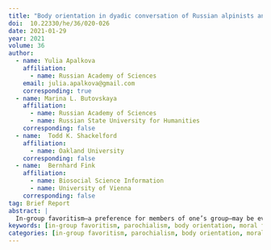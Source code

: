 ```yaml
---
title: "Body orientation in dyadic conversation of Russian alpinists and Special Operation Forces: Evidence for differences in in-group favoritism?"
doi:  10.22330/he/36/020-026
date: 2021-01-29
year: 2021
volume: 36
author: 
  - name: Yulia Apalkova
    affiliation:
      - name: Russian Academy of Sciences
    email: julia.apalkova@gmail.com
    corresponding: true
  - name: Marina L. Butovskaya
    affiliation:
      - name: Russian Academy of Sciences
      - name: Russian State University for Humanities
    corresponding: false
  - name:  Todd K. Shackelford
    affiliation:
      - name: Oakland University
    corresponding: false
  - name:  Bernhard Fink
    affiliation:
      - name: Biosocial Science Information
      - name: University of Vienna
    corresponding: false
tag: Brief Report
abstract: |
  In-group favoritism—a preference for members of one’s group—may be evident in non-verbal behavior and may affect moral judgments. We recorded body orientation (towards vs. away from the conversation partner) in 139 dyadic conversations of male Russian alpinists (74 dyads) and members of the Special Forces (65 dyads) by scan sampling at a mountaineer base camp in Northern Caucasus (695 observations in total). In addition, we secured moral judgements from different samples of Russian alpinists (n = 65) and Special Forces (n = 61) at the same location. Special Forces more than alpinists showed body orientation towards their conversation partners and reported higher levels of loyalty and authority/respect. These findings may reflect particularly strong bonds between men involved in violent intergroup conflict, leading to in-group favoritism and related moral judgements.
keywords: [in-group favoritism, parochialism, body orientation, moral foundations, cooperation]
categories: [in-group favoritism, parochialism, body orientation, moral foundations, cooperation]
---
```

